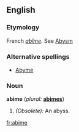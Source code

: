 ==English==

===Etymology===
French ''[[abîme]]''. See [[Abysm]]

===Alternative spellings===
*[[Abyme]]

===Noun===
'''abime'''  (''plural:'' '''[[abimes]]''')
# ''(Obsolete):'' An abyss.

[[fr:abime]]